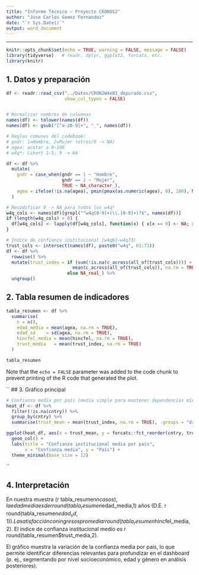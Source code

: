 ```yaml
---
title: "Informe Técnico – Proyecto CRONOS2"
author: "Jose Carlos Gomez Fernandez"
date: "`r Sys.Date()`"
output: word_document
---
```


---

```r
knitr::opts_chunk$set(echo = TRUE, warning = FALSE, message = FALSE)
library(tidyverse)   # readr, dplyr, ggplot2, forcats, etc.
library(knitr)

```

## 1. Datos y preparación


```r
df <- readr::read_csv("../Datos/CRON2W4e01_depurado.csv",
                      show_col_types = FALSE)


# Normalizar nombres de columnas
names(df) <- tolower(names(df))
names(df) <- gsub("[^a-z0-9]+", "_", names(df))

# Reglas comunes del codebook:
# gndr: 1=Hombre, 2=Mujer (otros/9 -> NA)
# agea: acotar a 0–100
# w4q*: Likert 1–5; 9 -> NA

df <- df %>%
  mutate(
    gndr = case_when(gndr == 1 ~ "Hombre",
                     gndr == 2 ~ "Mujer",
                     TRUE ~ NA_character_),
    agea = ifelse(!is.na(agea), pmin(pmax(as.numeric(agea), 0), 100), NA_real_)
  )

# Recodificar 9 -> NA para todos los w4q*
w4q_cols <- names(df)[grepl("^w4q[0-9]+(\\.[0-9]+)?$", names(df))]
if (length(w4q_cols) > 0) {
  df[w4q_cols] <- lapply(df[w4q_cols], function(x) { x[x == 9] <- NA; x })
}

# Índice de confianza institucional (w4q61–w4q73)
trust_cols <- intersect(names(df), paste0("w4q", 61:73))
df <- df %>%
  rowwise() %>%
  mutate(trust_index = if (sum(!is.na(c_across(all_of(trust_cols)))) > 0)
                         mean(c_across(all_of(trust_cols)), na.rm = TRUE)
                       else NA_real_) %>%
  ungroup()

```

## 2. Tabla resumen de indicadores


```r
tabla_resumen <- df %>%
  summarise(
    n = n(),
    edad_media = mean(agea, na.rm = TRUE),
    edad_sd    = sd(agea, na.rm = TRUE),
    hincfel_media = mean(hincfel, na.rm = TRUE),
    trust_media   = mean(trust_index, na.rm = TRUE)
  )

tabla_resumen


```


Note that the `echo = FALSE` parameter was added to the code chunk to prevent printing of the R code that generated the plot.

``
## 3. Gráfico principal



```r
# Confianza media por país (media simple para mantener dependencias mínimas)
heat_df <- df %>%
  filter(!is.na(cntry)) %>%
  group_by(cntry) %>%
  summarise(trust_mean = mean(trust_index, na.rm = TRUE), .groups = "drop")

ggplot(heat_df, aes(x = trust_mean, y = forcats::fct_reorder(cntry, trust_mean))) +
  geom_col() +
  labs(title = "Confianza institucional media por país",
       x = "Confianza media", y = "País") +
  theme_minimal(base_size = 12)


```

``

## 4. Interpretación

En nuestra muestra (r tabla_resumen$n casos), la edad media es de r round(tabla_resumen$edad_media,1) años
(D.E. r round(tabla_resumen$edad_sd,1)).
La satisfacción con ingresos promedia r round(tabla_resumen$hincfel_media,2).
El índice de confianza institucional medio es r round(tabla_resumen$trust_media,2).

El gráfico muestra la variación de la confianza media por país, lo que permite identificar diferencias relevantes para
profundizar en el dashboard (p. ej., segmentando por nivel socioeconómico, edad y género en análisis posteriores).

